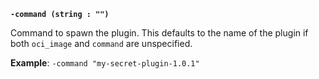 <a id="plugin-flag-command" />

**`-command (string : "")`**

Command to spawn the plugin. This defaults to the name of the plugin if both
`oci_image` and `command` are unspecified.

**Example**: `-command "my-secret-plugin-1.0.1"`
